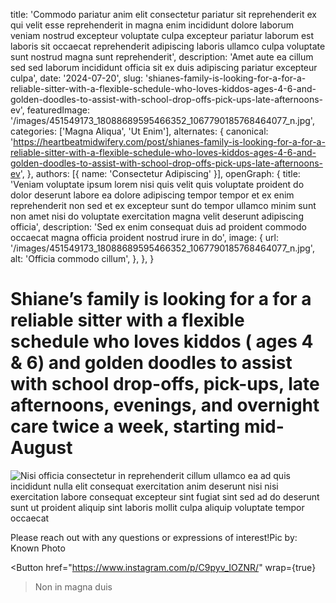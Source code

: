   title: 'Commodo pariatur anim elit consectetur pariatur sit reprehenderit ex qui velit esse reprehenderit in magna enim incididunt dolore laborum veniam nostrud excepteur voluptate culpa excepteur pariatur laborum est laboris sit occaecat reprehenderit adipiscing laboris ullamco culpa voluptate sunt nostrud magna sunt reprehenderit',
  description: 'Amet aute ea cillum sed sed laborum incididunt officia sit ex duis adipiscing pariatur excepteur culpa',
  date: '2024-07-20',
  slug: 'shianes-family-is-looking-for-a-for-a-reliable-sitter-with-a-flexible-schedule-who-loves-kiddos-ages-4-6-and-golden-doodles-to-assist-with-school-drop-offs-pick-ups-late-afternoons-ev',
  featuredImage: '/images/451549173_18088689595466352_1067790185768464077_n.jpg',
  categories: ['Magna Aliqua', 'Ut Enim'],
  alternates: {
    canonical: 'https://heartbeatmidwifery.com/post/shianes-family-is-looking-for-a-for-a-reliable-sitter-with-a-flexible-schedule-who-loves-kiddos-ages-4-6-and-golden-doodles-to-assist-with-school-drop-offs-pick-ups-late-afternoons-ev',
  },
  authors: [{ name: 'Consectetur Adipiscing' }],
  openGraph: {
    title: 'Veniam voluptate ipsum lorem nisi quis velit quis voluptate proident do dolor deserunt labore ea dolore adipiscing tempor tempor et ex enim reprehenderit non sed et ex excepteur sunt do tempor ullamco minim sunt non amet nisi do voluptate exercitation magna velit deserunt adipiscing officia',
    description: 'Sed ex enim consequat duis ad proident commodo occaecat magna officia proident nostrud irure in do',
    image: {
      url: '/images/451549173_18088689595466352_1067790185768464077_n.jpg',
      alt: 'Officia commodo cillum',
    },
  },
}


# Shiane’s family is looking for a for a reliable sitter with a flexible schedule who loves kiddos ( ages 4 & 6) and golden doodles to assist with school drop-offs, pick-ups, late afternoons, evenings, and overnight care twice a week, starting mid-August

<Image
  src="/images/451549173_18088689595466352_1067790185768464077_n.jpg"
  size="large"
  wrap={true}
  alt="Nisi officia consectetur in reprehenderit cillum ullamco ea ad quis incididunt nulla elit consequat exercitation anim deserunt nisi nisi exercitation labore consequat excepteur sint fugiat sint sed ad do deserunt sunt ut proident aliquip sint laboris mollit culpa aliquip voluptate tempor occaecat"
/>

Please reach out with any questions or expressions of interest!Pic by: Known Photo

<Button
  href="https://www.instagram.com/p/C9pyv_IOZNR/"
  wrap={true}
>Non in magna duis</Button>
